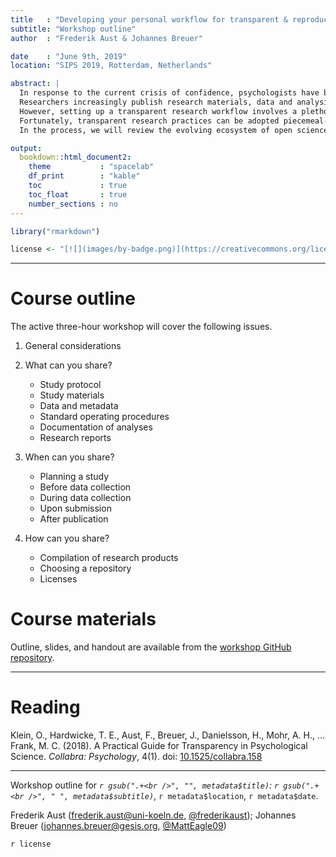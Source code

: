 ```yaml
---
title   : "Developing your personal workflow for transparent & reproducible research"
subtitle: "Workshop outline"
author  : "Frederik Aust & Johannes Breuer"

date    : "June 9th, 2019"
location: "SIPS 2019, Rotterdam, Netherlands"

abstract: |
  In response to the current crisis of confidence, psychologists have begun to push for greater transparency and intersubjective verifiability of their research.
  Researchers increasingly publish research materials, data and analysis scripts, publicly preregister studies, and share and discuss preprints.
  However, setting up a transparent research workflow involves a plethora of decisions that can be quite demanding.
  Fortunately, transparent research practices can be adopted piecemeal---each incremental step adds value for individual researchers and the credibility of psychological research.
  In the process, we will review the evolving ecosystem of open science tools and services. Participants will draft bespoke transparent, less error-prone, and more reproducible research workflows.

output:
  bookdown::html_document2:
    theme           : "spacelab"
    df_print        : "kable"
    toc             : true
    toc_float       : true
    number_sections : no
---
```


```r
library("rmarkdown")

license <- "[![](images/by-badge.png)](https://creativecommons.org/licenses/by/4.0/) Please link to [workshop GitHub repository](https://github.com/crsh/psych-transparency-guide_workshop/) and cite [Klein et al. (2018)](https://doi.org/10.1525/collabra.158)."
```

---

# Course outline

The active three-hour workshop will cover the following issues.

1. General considerations

2. What can you share?
    - Study protocol
    - Study materials
    - Data and metadata
    - Standard operating procedures
    - Documentation of analyses
    - Research reports

3. When can you share?
    - Planning a study
    - Before data collection
    - During data collection
    - Upon submission
    - After publication

4. How can you share?
    - Compilation of research products
    - Choosing a repository
    - Licenses


# Course materials

Outline, slides, and handout are available from the [workshop GitHub repository](https://github.com/crsh/psych-transparency-guide_workshop/).

---

# Reading

Klein, O., Hardwicke, T. E., Aust, F., Breuer, J., Danielsson, H., Mohr, A. H., … Frank, M. C. (2018). A Practical Guide for Transparency in Psychological Science. _Collabra: Psychology_, 4(1). doi: [10.1525/collabra.158](https://doi.org/10.1525/collabra.158)

---
Workshop outline for *`r gsub(".+<br />", "", metadata$title)`: `r gsub(".+<br />", " ", metadata$subtitle)`*, `r metadata$location`, `r metadata$date`.

Frederik Aust ([frederik.aust@uni-koeln.de](mailto:frederik.aust@uni-koeln.de), [\@frederikaust](http://twitter.com/frederikaust)); Johannes Breuer ([johannes.breuer@gesis.org](mailto:johannes.breuer@gesis.org), [\@MattEagle09](https://twitter.com/MattEagle09))

`r license`
